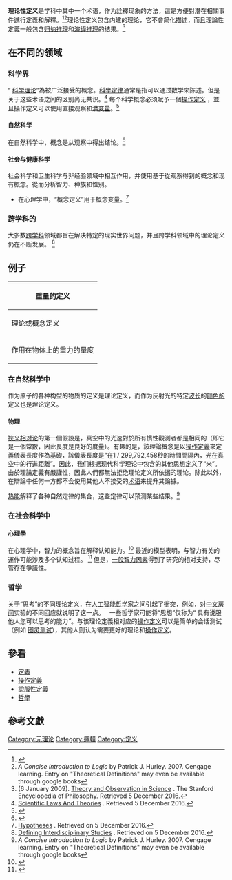 '''理论性定义'''是学科中其中一个术语，作为詮釋现象的方法，這是方便對潛在相關事件進行定義和解釋。<ref name="AboutTD">{{Cite web |url=http://atheism.about.com/od/logicalarguments/a/def_theoretical.htm |title=About.com, Logical Arguments, "Theoretical Definitions" |accessdate=2020-07-14 |archive-date=2010-12-06 |archive-url=https://web.archive.org/web/20101206130705/http://atheism.about.com/od/logicalarguments/a/def_theoretical.htm |dead-url=no }}</ref><ref name="ConciseIntro">''A Concise Introduction to Logic'' by Patrick J. Hurley. 2007. Cengage learning. Entry on "Theoretical Definitions" may even be available through google books{{Full|date=August 2014}}</ref>理论性定义包含内建的理论，它不會简化描述，而且理論性定義一般包含[[归纳推理|归纳推理]]和[[演绎推理|演绎推理]]的结果。<ref>(6 January 2009). [http://plato.stanford.edu/entries/science-theory-observation Theory and Observation in Science] {{Wayback|url=http://plato.stanford.edu/entries/science-theory-observation |date=20210421024743 }}. The Stanford Encyclopedia of Philosophy. Retrieved 5 December 2016.</ref>  

== 在不同的领域 ==

=== 科学界 ===
“ [[科学理论|科学理论]]”為被广泛接受的概念。[[定律|科學定律]]通常是指可以通过数学來陈述。但是关于这些术语之间的区别尚无共识。<ref>[http://science.kennesaw.edu/~rmatson/3380theory.html Scientific Laws And Theories] {{Wayback|url=http://science.kennesaw.edu/~rmatson/3380theory.html |date=20170709065046 }}. Retrieved 5 December 2016.</ref> 每个科学概念必须賦予一個[[操作定义|操作定义]] ，並且操作定义可以使用直接观察和[[潜变量|潜变量]]。<ref name="research methods">{{Cite book|last=Watt|first=James H.|last2=van den Berg|first2=Sjef|title=Philosophy of Science, Empiricism, and the Scientific Method|date=2002|publisher=|pages=11|url=http://www.cios.org/readbook/rmcs/rmcs.htm|accessdate=24 March 2015|ref=Chapter 2 - Elements of Scientific Theories: Concepts and Definitions|archive-date=2018-08-14|archive-url=https://web.archive.org/web/20180814185022/http://www.cios.org/readbook/rmcs/rmcs.htm|dead-url=no}}</ref> 

==== 自然科学 ====
在自然科学中，概念是从观察中得出结论。<ref name="research methods">{{Cite book|last=Watt|first=James H.|last2=van den Berg|first2=Sjef|title=Philosophy of Science, Empiricism, and the Scientific Method|date=2002|publisher=|pages=11|url=http://www.cios.org/readbook/rmcs/rmcs.htm|accessdate=24 March 2015|ref=Chapter 2 - Elements of Scientific Theories: Concepts and Definitions}}</ref> 

==== 社会与健康科学 ====
社会科学和卫生科学与非经验领域中相互作用，并使用基于從观察得到的概念和现有概念。從而分析智力、种族和性别。 

* 在心理学中，“概念定义”用于概念变量。<ref>[http://www.rit.edu/cla/gssp400/lectures/l5.html Hypotheses] {{Wayback|url=http://www.rit.edu/cla/gssp400/lectures/l5.html |date=20170610154336 }}. Retrieved on 5 December 2016.</ref>

=== 跨学科的 ===
大多数[[科际整合|跨学科]]领域都旨在解决特定的现实世界问题，并且跨学科领域中的理论定义仍在不断发展。 <ref>[http://www.sagepub.com/upm-data/43242_1.pdf Defining Interdisciplinary Studies] {{Wayback|url=http://www.sagepub.com/upm-data/43242_1.pdf |date=20150402103313 }}. Retrieved on 5 December 2016.</ref> 

== 例子 ==
{| class="wikitable"
! colspan=2| 重量的定义
|-
! 理论或概念定义 
! [[操作定义|操作定义]] 
|-
| 作用在物体上的重力的量度 
| 在[[弹簧秤|弹簧秤]]上测量物体所得的数值 
|}

=== 在自然科学中 ===
作为原子的各种构型的物质的定义是理论定义，而作为反射光的特定[[波长|波长]]的[[颜色|颜色的]]定义也是理论定义。 

==== 物理 ====
[[狭义相对论|狭义相对论]]的第一個假設是，真空中的光速對於所有慣性觀測者都是相同的（即它是一個常數，因此長度是良好的度量）。有趣的是，該理論概念是以[[操作定义|操作定義]]來定義儀表長度作為基礎，該儀表長度是“在1 / 299,792,458秒的時間間隔內，光在真空中的行進距離”。因此，我们根据现代科学理论中包含的其他思想定义了“米”。由於理論定義有嚴謹性，因此人們都無法拒绝理论定义所依据的理论。除此以外，在辯論中任何一方都不会使用其他人不接受的[[术语|术语]]来提升其論據。

[[熱量|热能]]解释了各种自然定律的集合，这些定律可以预测某些结果。<ref name="ConciseIntro">''A Concise Introduction to Logic'' by Patrick J. Hurley. 2007. Cengage learning. Entry on "Theoretical Definitions" may even be available through google books{{Full|date=August 2014}}</ref> 

=== 在社会科学中 ===

==== 心理學 ====
在心理学中，智力的概念旨在解释认知能力。<ref>{{Cite web|title=Intelligent intelligence testing|url=http://www.apa.org/monitor/feb03/intelligent.aspx|accessdate=24 March 2015|work=American Psychological Association|archive-date=2018-09-07|archive-url=https://web.archive.org/web/20180907230532/http://www.apa.org/monitor/feb03/intelligent.aspx|dead-url=no}}</ref> 最近的模型表明，与智力有关的運作可能涉及多个认知过程。 <ref>{{Cite journal|title=A latent variable analysis of working memory capacity, short-term memory capacity, processing speed, and general fluid intelligence|last=Conway|first=Andrew R.A|last2=Cowan|first2=Nelson|date=1999|journal=Intelligence|issue=2|doi=10.1016/S0160-2896(01)00096-4|volume=30|pages=163–183|last3=Bunting|first3=Michael F|last4=Therriault|first4=David J|last5=Minkoff|first5=Scott R.B}}</ref> 但是，[[一般智力因素|一般智力因素]]得到了研究的相对支持，尽管存在爭議性。 

=== 哲学 ===
关于“思考”的不同理论定义，在[[人工智能哲學|人工智能哲学家]]之间引起了衝突，例如，对[[中文房间|中文房间]]实验的不同回应就说明了这一点。    一些哲学家可能将“思想”仅称为“ 具有说服他人您可以思考的能力''”''。与该理论定義相对应的[[操作定义|操作定义]]可以是简单的会话测试（例如 [[图灵测试|图灵测试]]），其他人则认为需要更好的理论和[[操作定义|操作定义]]。

==參看==
*[[定義|定義]]
*[[操作定義|操作定義]]
*[[說服性定義|說服性定義]]
*[[哲學|哲學]]

==參考文獻==
{{reflist}}

[[Category:元理论|Category:元理论]]
[[Category:邏輯|Category:邏輯]]
[[Category:定义|Category:定义]]